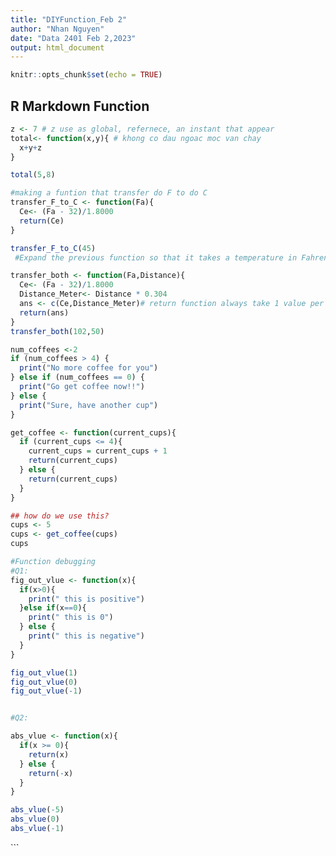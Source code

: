 ```yaml
---
title: "DIYFunction_Feb 2"
author: "Nhan Nguyen"
date: "Data 2401 Feb 2,2023"
output: html_document
---
```


```r
knitr::opts_chunk$set(echo = TRUE)
```

## R Markdown Function

```r
z <- 7 # z use as global, refernece, an instant that appear
total<- function(x,y){ # khong co dau ngoac moc van chay
  x+y+z
}

total(5,8)
```

```r
#making a funtion that transfer do F to do C
transfer_F_to_C <- function(Fa){
  Ce<- (Fa - 32)/1.8000 
  return(Ce)
}

transfer_F_to_C(45)
 #Expand the previous function so that it takes a temperature in Fahrenheit and a distance in feet and returns both the temperature in C and the distance in meters (you’ll likely need to remember the c() function!)

transfer_both <- function(Fa,Distance){
  Ce<- (Fa - 32)/1.8000 
  Distance_Meter<- Distance * 0.304
  ans <- c(Ce,Distance_Meter)# return function always take 1 value per time it run so use C() to group more than one value in to one group of vector and let return call that vector
  return(ans)
}
transfer_both(102,50)
```


```r
num_coffees <-2
if (num_coffees > 4) {
  print("No more coffee for you")
} else if (num_coffees == 0) {
  print("Go get coffee now!!")
} else {
  print("Sure, have another cup")
}


```


```r

get_coffee <- function(current_cups){
  if (current_cups <= 4){
    current_cups = current_cups + 1
    return(current_cups)
  } else {
    return(current_cups)
  }
}

## how do we use this?
cups <- 5
cups <- get_coffee(cups)
cups
```



```r
#Function debugging
#Q1:
fig_out_vlue <- function(x){
  if(x>0){
    print(" this is positive")
  }else if(x==0){
    print(" this is 0")
  } else {
    print(" this is negative")
  }
}

fig_out_vlue(1)
fig_out_vlue(0)
fig_out_vlue(-1)


#Q2:

abs_vlue <- function(x){
  if(x >= 0){
    return(x)
  } else {
    return(-x)
  }
}

abs_vlue(-5)
abs_vlue(0)
abs_vlue(-1)

```
```